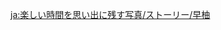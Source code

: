 {{TPRGT Story
|character          = Sayu
|date               = 2022-10-19
|zh                 = 
;今天是早柚的生日哦，我们快去为她庆祝吧！
:'''派蒙：'''嗨，早柚！我们终于找到你了。
:'''早柚：'''嘘…早柚现在在偷…啊不，在休息，不可以被巫女姐姐发现啦。
:'''派蒙：'''那我小声一些…早柚，生日快乐！
:'''旅行者：'''我们还准备了饭团，一起趁热吃吧。
:'''早柚：'''饭团能提供很多能量，吃完又可以安心睡着了…谢谢你们为我准备这些…呼&mdash;&mdash;
:'''派蒙：'''哎呀！怎么有东西掉下来…不好，巫女姐姐往这边看过来了！
|dialogue_review_zh = 「饭团能提供很多能量，吃完又可以安心睡着了…谢谢你们为我准备这些…呼&mdash;&mdash;」
|en                 =
;Today is [[Sayu]]'s birthday, let's go and celebrate with her!
:'''Paimon:''' Hey Sayu! We finally found you.
:'''Sayu:''' Shh... I'm currently slacki&mdash; Oh no, I mean, I'm currently resting. I can't get caught by the shrine maidens.
:'''Paimon:''' Then Paimon will try to be a little softer... Sayu, happy birthday!
:'''Traveler:''' We even prepared some [[Onigiri]]. Let's eat them together while they're hot.
:'''Sayu:''' Onigiri can provide a lot of energy. When I'm done eating, I can go back to sleep peacefully... Thank you for making these for me... Phew&mdash;
:'''Paimon:''' Ah! Why did something fall off the tree... Oh no, the shrine maidens are looking our way!
|dialogue_review_en = "Onigiri can provide a lot of energy. When I'm done eating, I can go back to sleep peacefully... Thank you for making these for me... Phew&mdash;"
}}


<!-- interwikis -->
[[ja:楽しい時間を思い出に残す写真/ストーリー/早柚]]